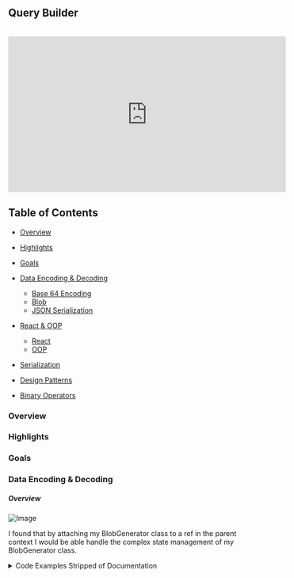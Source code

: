 
## Query Builder
<br/>



<div style={{ display: 'flex' , flexDirection: 'row', justifyContent: 'center' }}>
  <iframe width="560" height="315" src="https://www.youtube.com/embed/dQw4w9WgXcQ" frameborder="0" allow="autoplay; encrypted-media" allowfullscreen></iframe>
</div>




## Table of Contents

- [Overview](#overview)
- [Highlights](#highlights)
- [Goals](#goals)

- [Data Encoding & Decoding](#data-encoding--decoding)
  - [Base 64 Encoding](#base-64-encoding)
  - [Blob](#blob-encoding)
  - [JSON Serialization](#json-encoding)
- [React & OOP](#react--oop)
  - [React](#react)
  - [OOP](#oop)


- [Serialization](#serialization)
- [Design Patterns](#design-patterns)
- [Binary Operators](#binary-operators)




### Overview 



### Highlights


### Goals


### Data Encoding & Decoding

##### Overview 


![Image](../../../assets/Diagrams/QueryBuilder/BlobContext.png)

I found that by attaching my BlobGenerator class to a ref in the parent context I would be able handle the complex state management of my BlobGenerator class.
<details>
      <summary>Code Examples Stripped of Documentation</summary>
```javascript
export type ChildBlob = {
  template: string;
  blobUrl: string;
  blobName: string;
  blobId: string;
  blob: Blob;
  parentBlockId?: string;
  info?: string

}

class BlobGenerator {
  blobId: string;
  blobName: string;
  owner: string
  content: string;
  ownerName?: string;
  childrenBlocks: ChildBlob[];
  blobUrl: string;
  template: string;
  blob: Blob;
  templateEditor: { [key: string]: any };



  constructor(blobId: string, blobName: string, owner: string, content: string) {
    this.blobId = blobId;
    this.blobName = blobName;
    this.owner = owner;
    this.content = content;
    this.ownerName = blobName;
    this.childrenBlocks = [];
    this.template = `Template__${this.ownerName}`;
    this.blob = new Blob([this.content], { type: "text/plain" });
    this.blobUrl = URL.createObjectURL(new Blob([this.content], { type: "text/plain" }));
    this.templateEditor = {};
  }

  generateChildBlob(parentBlockId: string, content: string) {
    const childBlob = {
      template: `Template__${this.ownerName}`,
      parentBlockId: parentBlockId,
      blob: new Blob([content], { type: "text/plain" }),
      blobUrl: URL.createObjectURL(new Blob([content], { type: "text/plain" })),
      blobId: `${this.blobId}_${parentBlockId}`,
      blobName: `${this.blobName}_child`

    };
    this.childrenBlocks.push(childBlob);
    return childBlob;

  }

  edit(content: string) {
    this.blob = new Blob([content], { type: "text/plain" });
    this.blobUrl = URL.createObjectURL(new Blob([content], { type: "text/plain" }));
  }


  append(parentBlockId: string, content: string) {
    // Search for child block with the specified parentBlockId
    const childBlock = this.childrenBlocks.find((block) => block.parentBlockId === parentBlockId);
    if (childBlock) {
      const reader = new FileReader();
      reader.onload = (event) => {
        const currentBlob = childBlock.blob;
        const newBlob = new Blob([currentBlob, event.target!.result as ArrayBuffer], { type: "text/plain" });
        childBlock.blob = newBlob;
        URL.revokeObjectURL(childBlock.blobUrl); // Revoke old URL
        childBlock.blobUrl = URL.createObjectURL(newBlob); // Create new URL with updated content

      };
      reader.readAsArrayBuffer(new Blob([content], { type: "text/plain" }));
    } else {
      console.log(`No child block found with parentBlockId = ${parentBlockId}`);
    }
  }


  //append without changing url
  appendWithoutUrlChange(content: string) {
    const currentBlob = this.blob;
    const newBlob = new Blob([currentBlob, content], { type: "text/plain" });
    this.blob = newBlob;
    console.log("Append content to blob");
    console.log("Size:", newBlob.size);
    console.log("content:", content);
  }


  async inspectChildBlob(blockId: string) {
    // Find the child block with the specified blockId
    const childBlock = this.childrenBlocks.find((block) => block.parentBlockId === blockId);
    if (childBlock) {
      const content = await this.getContentFromUrl(childBlock.blobUrl);
      return content;
    } else {
      console.log(`No child block found with blockId = ${blockId}`);
      return undefined;
    }
  }

  revokeAllBlobs() {
    URL.revokeObjectURL(this.blobUrl);
    this.childrenBlocks.forEach((childBlock) => {
      URL.revokeObjectURL(childBlock.blobUrl);
    });
  }

  replaceContent(content: string) {
    const reader = new FileReader();
    reader.onload = (event) => {
      const newBlob = new Blob([event.target!.result as ArrayBuffer], { type: "text/plain" });
      URL.revokeObjectURL(this.blobUrl); // Release existing URL
      this.blob = newBlob; // Update blob content
      this.blobUrl = URL.createObjectURL(newBlob); // Create new URL with updated content

      if (this.owner === 'parent') {
        console.log("Replace content of blob");
        console.log("owner:", this.owner);
        console.log("blobId:", this.blobId);
        console.log("Size:", newBlob.size);
        console.log("content:", content);
        console.log('blobURl:', this.blobUrl);
      }
    };
    reader.readAsArrayBuffer(new Blob([content], { type: "text/plain" }));
  }

  replaceChildContent(parentBlockId: string, content: string) {
    // Search for child block with the specified parentBlockId
    const childBlock = this.childrenBlocks.find((block) => block.parentBlockId === parentBlockId);
    if (childBlock) {
      const reader = new FileReader();
      reader.onload = (event) => {
        const newBlob = new Blob([event.target!.result as ArrayBuffer], { type: "text/plain" });
        URL.revokeObjectURL(childBlock.blobUrl); // Release existing URL
        childBlock.blob = newBlob; // Update child block content
        childBlock.blobUrl = URL.createObjectURL(newBlob); // Create new URL with updated content
        console.log("Content:", content);
      };
      reader.readAsArrayBuffer(new Blob([content], { type: "text/plain" }));
    } else {
      console.log(`No child block found with parentBlockId = ${parentBlockId}`);
    }
  }


  addInfoToChildBlob(parentBlockId: string, info: string) {
    // Search for child block with the specified parentBlockId

    const childBlob = this.childrenBlocks.find((block) => block.parentBlockId === parentBlockId);
    if (childBlob) {
      childBlob.info = info;
    } else {
      console.log(`No child block found with parentBlockId = ${parentBlockId}`);
    }

  }

  //get content from url
  async getContentFromUrl(url: string) {
    const response = await fetch(url);
    const text = await response.text();
    return text;
  }

  writeToBlobUrl(content: string) {
    const newBlob = new Blob([content], { type: "text/plain" });
    this.blob = newBlob;
    this.blobUrl = URL.createObjectURL(newBlob);
    console.log("Write content to blob");
    console.log("Size:", newBlob.size);
    console.log("content:", content);
  }


  deleteChildBlob(blobId: string) {
    const index = this.childrenBlocks.findIndex((blob) => blob.parentBlockId === blobId);
    if (index !== -1) {
      this.childrenBlocks.splice(index, 1);
    }
  }

  combineChildBlobs() {
    const reader = new FileReader();
    reader.onload = (event) => {
      const newBlob = new Blob([event.target!.result as ArrayBuffer], { type: "text/plain" });
      URL.revokeObjectURL(this.blobUrl); // Release existing URL
      this.blob = newBlob; // Update blob content
      this.blobUrl = URL.createObjectURL(newBlob); // Create new URL with updated content
      // console.log("Combine child blobs");
      // console.log("Size:", newBlob.size);
      // console.log("Blob URL:", this.blobUrl);
    };
    const childBlobs = this.childrenBlocks.map((block) => block.blob);
    const blob = new Blob(childBlobs, { type: "text/plain" });
    reader.readAsArrayBuffer(blob);
    return this.blobUrl;

  }

  readCombinedChildBlobs() {
    return new Promise((resolve, reject) => {
      const reader = new FileReader();
      reader.onload = (event) => {
        const newBlob = new Blob([event.target!.result as ArrayBuffer], { type: "text/plain" });
        const content = event.target!.result;
        URL.revokeObjectURL(this.blobUrl); // Release existing URL
        this.blob = newBlob; // Update blob content
        this.blobUrl = URL.createObjectURL(newBlob); // Create new URL with updated content
        // console.log("Combine child blobs");
        // console.log("Size:", newBlob.size);
        // console.log("Blob URL:", this.blobUrl);

        resolve(content);
      };

      const childBlobs = this.childrenBlocks.map(childBlock => childBlock.blob);
      // console.log("childBlobs:", childBlobs);
      const blob = new Blob(childBlobs, { type: "text/plain" });
      reader.readAsText(blob);
    });
  }

  changeBlobName(newName: string) {
    this.blobName = newName;
  }
  addTemplateEditor(payload: any, blockId: string) {
    this.templateEditor[blockId] = payload;
  }

}

export default BlobGenerator;


```
 </details>





1. Create a multi layered component structure where each parent controls the state of the child component. 
  - This is a common pattern in React, but I wanted to take it a step further. 
* Step 2
* Step 3










<details>
  <summary>Control Details</summary>

  
   


</details>


<br />




#### Base 64 Encoding


#### Blob Encoding


#### JSON Encoding


### React & OOP


#### React


#### OOP


### Serialization


### Design Patterns


